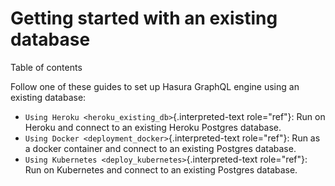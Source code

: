 
Getting started with an existing database
=========================================

Table of contents

Follow one of these guides to set up Hasura GraphQL engine using an
existing database:

-   `Using Heroku <heroku_existing_db>`{.interpreted-text role="ref"}:
    Run on Heroku and connect to an existing Heroku Postgres database.
-   `Using Docker <deployment_docker>`{.interpreted-text role="ref"}:
    Run as a docker container and connect to an existing Postgres
    database.
-   `Using Kubernetes <deploy_kubernetes>`{.interpreted-text
    role="ref"}: Run on Kubernetes and connect to an existing Postgres
    database.
